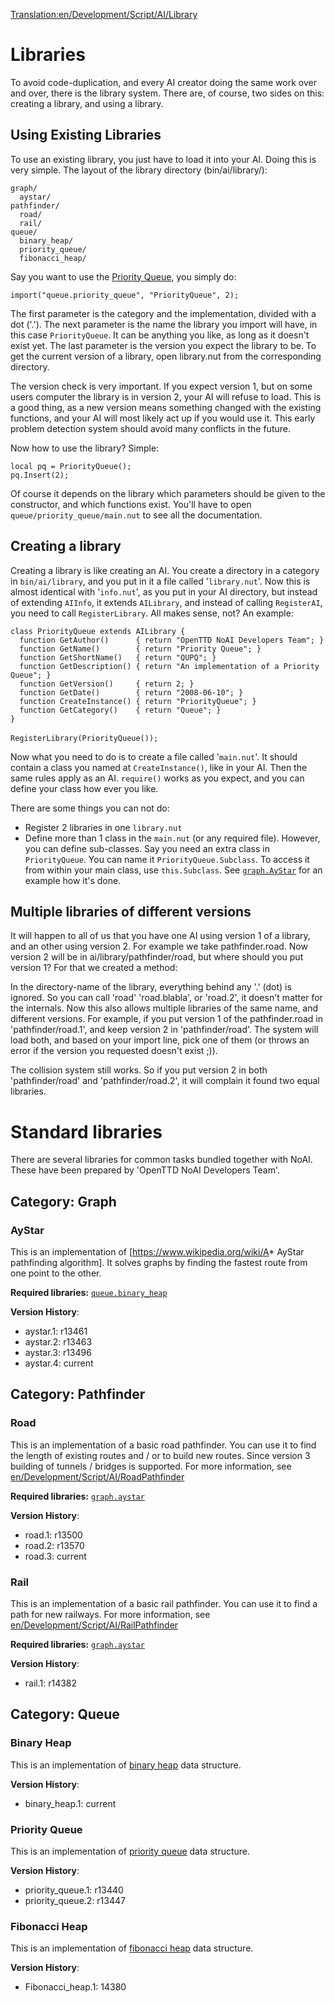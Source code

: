 [[Translation:en/Development/Script/AI/Library]]


{{en/NoAI}}

= Libraries =

To avoid code-duplication, and every AI creator doing the same work over and over, there is the library system. There are, of course, two sides on this: creating a library, and using a library.

== Using Existing Libraries ==

To use an existing library, you just have to load it into your AI. Doing this is very simple. The layout of the library directory (bin/ai/library/):

 graph/
   aystar/
 pathfinder/
   road/
   rail/
 queue/
   binary_heap/
   priority_queue/
   fibonacci_heap/

Say you want to use the [[en/Development/Script/AI/Library#Priority Queue|Priority Queue]], you simply do:

 import("queue.priority_queue", "PriorityQueue", 2);

The first parameter is the category and the implementation, divided with a dot ('.'). The next parameter is the name the library you import will have, in this case <code>PriorityQueue</code>. It can be anything you like, as long as it doesn't exist yet. The last parameter is the version you expect the library to be. To get the current version of a library, open library.nut from the corresponding directory. 

The version check is very important. If you expect version 1, but on some users computer the library is in version 2, your AI will refuse to load. This is a good thing, as a new version means something changed with the existing functions, and your AI will most likely act up if you would use it. This early problem detection system should avoid many conflicts in the future.

Now how to use the library? Simple:

 local pq = PriorityQueue();
 pq.Insert(2);

Of course it depends on the library which parameters should be given to the constructor, and which functions exist. You'll have to open <code>queue/priority_queue/main.nut</code> to see all the documentation.

== Creating a library ==

Creating a library is like creating an AI. You create a directory in a category in <code>bin/ai/library</code>, and you put in it a file called '<code>library.nut</code>'. Now this is almost identical with '<code>info.nut</code>', as you put in your AI directory, but instead of extending <code>AIInfo</code>, it extends <code>AILibrary</code>, and instead of calling <code>RegisterAI</code>, you need to call <code>RegisterLibrary</code>. All makes sense, not? An example:

 class PriorityQueue extends AILibrary {
   function GetAuthor()      { return "OpenTTD NoAI Developers Team"; }
   function GetName()        { return "Priority Queue"; }
   function GetShortName()   { return "QUPQ"; }
   function GetDescription() { return "An implementation of a Priority Queue"; }
   function GetVersion()     { return 2; }
   function GetDate()        { return "2008-06-10"; }
   function CreateInstance() { return "PriorityQueue"; }
   function GetCategory()    { return "Queue"; }
 }
 
 RegisterLibrary(PriorityQueue());

Now what you need to do is to create a file called '<code>main.nut</code>'. It should contain a class you named at <code>CreateInstance()</code>, like in your AI. Then the same rules apply as an AI. <code>require()</code> works as you expect, and you can define your class how ever you like.

There are some things you can not do:

* Register 2 libraries in one <code>library.nut</code>
* Define more than 1 class in the <code>main.nut</code> (or any required file). However, you can define sub-classes. Say you need an extra class in <code>PriorityQueue</code>. You can name it <code>PriorityQueue.Subclass</code>. To access it from within your main class, use <code>this.Subclass</code>. See <code>[[en/Development/Script/AI/Library#AyStar|graph.AyStar]]</code> for an example how it's done.

== Multiple libraries of different versions ==

It will happen to all of us that you have one AI using version 1 of a library, and an other using version 2. For example we take pathfinder.road. Now version 2 will be in ai/library/pathfinder/road, but where should you put version 1? For that we created a method:

In the directory-name of the library, everything behind any '.' (dot) is ignored. So you can call 'road' 'road.blabla', or 'road.2', it doesn't matter for the internals. Now this also allows multiple libraries of the same name, and different versions. For example, if you put version 1 of the pathfinder.road in 'pathfinder/road.1', and keep version 2 in 'pathfinder/road'. The system will load both, and based on your import line, pick one of them (or throws an error if the version you requested doesn't exist ;)).

The collision system still works. So if you put version 2 in both 'pathfinder/road' and 'pathfinder/road.2', it will complain it found two equal libraries.

= Standard libraries =

There are several libraries for common tasks bundled together with NoAI. These have been prepared by 'OpenTTD NoAI Developers Team'.

== Category: Graph ==

=== AyStar ===

This is an implementation of [https://www.wikipedia.org/wiki/A* AyStar pathfinding algorithm]. It solves graphs by finding the fastest route from one point to the other.

'''Required libraries:''' <code>[[en/Development/Script/AI/Library#Binary Heap|queue.binary_heap]]</code>

'''Version History''':
* aystar.1: r13461
* aystar.2: r13463
* aystar.3: r13496
* aystar.4: current

== Category: Pathfinder ==

=== Road ===

This is an implementation of a basic road pathfinder. You can use it to find the length of existing routes and / or to build new routes. Since version 3 building of tunnels / bridges is supported. For more information, see [[en/Development/Script/AI/RoadPathfinder]]

'''Required libraries:''' <code>[[en/Development/Script/AI/Library#AyStar|graph.aystar]]</code>

'''Version History''':
* road.1: r13500
* road.2: r13570
* road.3: current

=== Rail ===

This is an implementation of a basic rail pathfinder. You can use it to find a path for new railways. For more information, see [[en/Development/Script/AI/RailPathfinder]]

'''Required libraries:''' <code>[[en/Development/Script/AI/Library#AyStar|graph.aystar]]</code>

'''Version History''':
* rail.1: r14382

== Category: Queue ==

=== Binary Heap ===

This is an implementation of [https://www.wikipedia.org/wiki/Binary_heap binary heap] data structure.

'''Version History''':
* binary_heap.1: current

=== Priority Queue ===

This is an implementation of [https://www.wikipedia.org/wiki/Priority_queue priority queue] data structure.

'''Version History''':
* priority_queue.1: r13440
* priority_queue.2: r13447

=== Fibonacci Heap ===

This is an implementation of [https://www.wikipedia.org/wiki/Fibonacci_heap fibonacci heap] data structure.

'''Version History''':
* Fibonacci_heap.1: 14380